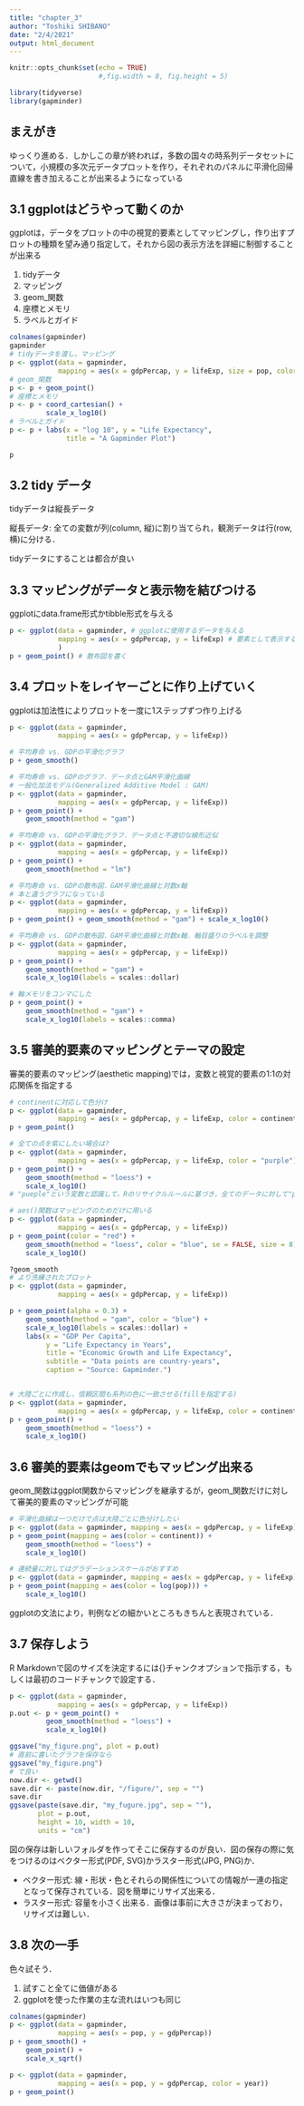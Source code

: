 ```yaml
---
title: "chapter_3"
author: "Toshiki SHIBANO"
date: "2/4/2021"
output: html_document
---
```


```r
knitr::opts_chunk$set(echo = TRUE)
                      #,fig.width = 8, fig.height = 5)
```

```r
library(tidyverse)
library(gapminder)

```
## まえがき
ゆっくり進める．しかしこの章が終われば，多数の国々の時系列データセットについて，小規模の多次元データプロットを作り，それぞれのパネルに平滑化回帰直線を書き加えることが出来るようになっている

## 3.1 ggplotはどうやって動くのか
ggplotは，データをプロットの中の視覚的要素としてマッピングし，作り出すプロットの種類を望み通り指定して，それから図の表示方法を詳細に制御することが出来る

1. tidyデータ
2. マッピング
3. geom_関数
4. 座標とメモリ
5. ラベルとガイド
```r
colnames(gapminder)
gapminder
# tidyデータを渡し，マッピング
p <- ggplot(data = gapminder,
            mapping = aes(x = gdpPercap, y = lifeExp, size = pop, color = continent))
# geom_関数
p <- p + geom_point()
# 座標とメモリ
p <- p + coord_cartesian() + 
         scale_x_log10()
# ラベルとガイド
p <- p + labs(x = "log 10", y = "Life Expectancy", 
              title = "A Gapminder Plot")

p
```

## 3.2 tidy データ
tidyデータは縦長データ

縦長データ: 全ての変数が列(column, 縦)に割り当てられ，観測データは行(row, 横)に分ける．

tidyデータにすることは都合が良い

## 3.3 マッピングがデータと表示物を結びつける
ggplotにdata.frame形式かtibble形式を与える

```r
p <- ggplot(data = gapminder, # ggplotに使用するデータを与える
            mapping = aes(x = gdpPercap, y = lifeExp) # 要素として表示する変数を与える
            )
p + geom_point() # 散布図を書く

```

## 3.4 プロットをレイヤーごとに作り上げていく
ggplotは加法性によりプロットを一度に1ステップずつ作り上げる
```r
p <- ggplot(data = gapminder, 
            mapping = aes(x = gdpPercap, y = lifeExp))

# 平均寿命 vs. GDPの平滑化グラフ
p + geom_smooth()

# 平均寿命 vs. GDPのグラフ．データ点とGAM平滑化曲線
# 一般化加法モデル(Generalized Additive Model : GAM)
p <- ggplot(data = gapminder, 
            mapping = aes(x = gdpPercap, y = lifeExp))
p + geom_point() + 
    geom_smooth(method = "gam")

# 平均寿命 vs. GDPの平滑化グラフ．データ点と不適切な線形近似
p <- ggplot(data = gapminder, 
            mapping = aes(x = gdpPercap, y = lifeExp))
p + geom_point() + 
    geom_smooth(method = "lm")

# 平均寿命 vs. GDPの散布図．GAM平滑化曲線と対数x軸
# 本と違うグラフになっている
p <- ggplot(data = gapminder, 
            mapping = aes(x = gdpPercap, y = lifeExp))
p + geom_point() + geom_smooth(method = "gam") + scale_x_log10()

# 平均寿命 vs. GDPの散布図．GAM平滑化曲線と対数x軸．軸目盛りのラベルを調整
p <- ggplot(data = gapminder, 
            mapping = aes(x = gdpPercap, y = lifeExp))
p + geom_point() + 
    geom_smooth(method = "gam") + 
    scale_x_log10(labels = scales::dollar)

# 軸メモリをコンマにした
p + geom_point() + 
    geom_smooth(method = "gam") +
    scale_x_log10(labels = scales::comma)

```

## 3.5 審美的要素のマッピングとテーマの設定
審美的要素のマッピング(aesthetic mapping)では，変数と視覚的要素の1:1の対応関係を指定する

```r
# continentに対応して色分け
p <- ggplot(data = gapminder, 
            mapping = aes(x = gdpPercap, y = lifeExp, color = continent))
p + geom_point()

# 全ての点を紫にしたい場合は?
p <- ggplot(data = gapminder, 
            mapping = aes(x = gdpPercap, y = lifeExp, color = "purple"))
p + geom_point() + 
    geom_smooth(method = "loess") + 
    scale_x_log10()
# "pueple"という変数と認識して，Rのリサイクルルールに基づき，全てのデータに対して"purple"という変数を与える．そして，第一のカテゴリの色である赤色が与えられる

# aes()関数はマッピングのためだけに用いる
p <- ggplot(data = gapminder, 
            mapping = aes(x = gdpPercap, y = lifeExp))
p + geom_point(color = "red") + 
    geom_smooth(method = "loess", color = "blue", se = FALSE, size = 8) + 
    scale_x_log10()

?geom_smooth
# より洗練されたプロット
p <- ggplot(data = gapminder, 
            mapping = aes(x = gdpPercap, y = lifeExp))

p + geom_point(alpha = 0.3) + 
    geom_smooth(method = "gam", color = "blue") + 
    scale_x_log10(labels = scales::dollar) + 
    labs(x = "GDP Per Capita",
         y = "Life Expectancy in Years",
         title = "Economic Growth and Life Expectancy", 
         subtitle = "Data points are country-years",
         caption = "Source: Gapminder.")


# 大陸ごとに作成し，信頼区間も系列の色に一致させる(fillを指定する)
p <- ggplot(data = gapminder, 
            mapping = aes(x = gdpPercap, y = lifeExp, color = continent, fill = continent))
p + geom_point() + 
    geom_smooth(method = "loess") + 
    scale_x_log10()

```

## 3.6 審美的要素はgeomでもマッピング出来る
geom_関数はggplot関数からマッピングを継承するが，geom_関数だけに対して審美的要素のマッピングが可能
```r
# 平滑化曲線は一つだけで点は大陸ごとに色分けしたい
p <- ggplot(data = gapminder, mapping = aes(x = gdpPercap, y = lifeExp))
p + geom_point(mapping = aes(color = continent)) + 
    geom_smooth(method = "loess") + 
    scale_x_log10()

# 連続量に対してはグラデーションスケールがおすすめ
p <- ggplot(data = gapminder, mapping = aes(x = gdpPercap, y = lifeExp))
p + geom_point(mapping = aes(color = log(pop))) + 
    scale_x_log10()
```
ggplotの文法により，判例などの細かいところもきちんと表現されている．

## 3.7 保存しよう
R Markdownで図のサイズを決定するには{}チャンクオプションで指示する，もしくは最初のコードチャンクで設定する．
```r
p <- ggplot(data = gapminder, 
            mapping = aes(x = gdpPercap, y = lifeExp))
p.out <- p + geom_point() + 
         geom_smooth(method = "loess") + 
         scale_x_log10()

ggsave("my_figure.png", plot = p.out)
# 直前に書いたグラフを保存なら
ggsave("my_figure.png")
# で良い
now.dir <- getwd()
save.dir <- paste(now.dir, "/figure/", sep = "")
save.dir
ggsave(paste(save.dir, "my_fugure.jpg", sep = ""), 
       plot = p.out,
       height = 10, width = 10,
       units = "cm")

```

図の保存は新しいフォルダを作ってそこに保存するのが良い．図の保存の際に気をつけるのはベクター形式(PDF, SVG)かラスター形式(JPG, PNG)か．

- ベクター形式: 線・形状・色とそれらの関係性についての情報が一連の指定となって保存されている．図を簡単にリサイズ出来る．
- ラスター形式: 容量を小さく出来る．画像は事前に大きさが決まっており，リサイズは難しい．


## 3.8 次の一手
色々試そう．

1. 試すこと全てに価値がある
2. ggplotを使った作業の主な流れはいつも同じ

```r
colnames(gapminder)
p <- ggplot(data = gapminder, 
            mapping = aes(x = pop, y = gdpPercap))
p + geom_smooth() + 
    geom_point() + 
    scale_x_sqrt()

p <- ggplot(data = gapminder, 
            mapping = aes(x = pop, y = gdpPercap, color = year))
p + geom_point()
```




